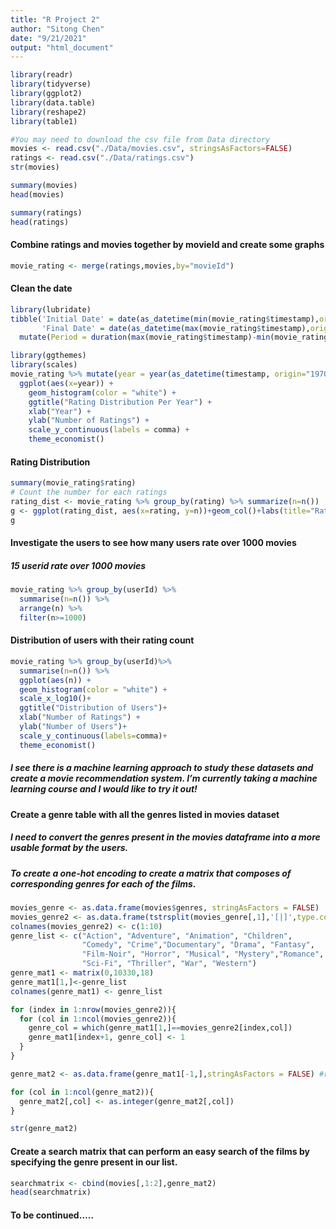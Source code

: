 ```yaml
---
title: "R Project 2"
author: "Sitong Chen"
date: "9/21/2021"
output: "html_document"
---
```


```r
library(readr)
library(tidyverse)
library(ggplot2)
library(data.table)
library(reshape2)
library(table1)
```

```r
#You may need to download the csv file from Data directory
movies <- read.csv("./Data/movies.csv", stringsAsFactors=FALSE) 
ratings <- read.csv("./Data/ratings.csv")
str(movies)
```

```r
summary(movies)
head(movies)
```

```r
summary(ratings)
head(ratings)
```
#### Combine ratings and movies together by movieId and create some graphs
```r
movie_rating <- merge(ratings,movies,by="movieId")
```

#### Clean the date
```r
library(lubridate)
tibble('Initial Date' = date(as_datetime(min(movie_rating$timestamp),origin="1970-01-01")),
       'Final Date' = date(as_datetime(max(movie_rating$timestamp),origin="1970-01-01"))) %>%
  mutate(Period = duration(max(movie_rating$timestamp)-min(movie_rating$timestamp)))
```

```r
library(ggthemes)
library(scales)
movie_rating %>% mutate(year = year(as_datetime(timestamp, origin="1970-01-01"))) %>%
  ggplot(aes(x=year)) +
    geom_histogram(color = "white") + 
    ggtitle("Rating Distribution Per Year") +
    xlab("Year") +
    ylab("Number of Ratings") +
    scale_y_continuous(labels = comma) + 
    theme_economist()
```

#### Rating Distribution
```r
summary(movie_rating$rating)
# Count the number for each ratings
rating_dist <- movie_rating %>% group_by(rating) %>% summarize(n=n())
g <- ggplot(rating_dist, aes(x=rating, y=n))+geom_col()+labs(title="Ratings Distribution", y="Count",x="Ratings")
g
```

#### Investigate the users to see how many users rate over 1000 movies
##### 15 userid rate over 1000 movies
```r
movie_rating %>% group_by(userId) %>%
  summarise(n=n()) %>% 
  arrange(n) %>%
  filter(n>=1000)
```

#### Distribution of users with their rating count
```r
movie_rating %>% group_by(userId)%>%
  summarise(n=n()) %>%
  ggplot(aes(n)) + 
  geom_histogram(color = "white") + 
  scale_x_log10()+
  ggtitle("Distribution of Users")+
  xlab("Number of Ratings") +
  ylab("Number of Users")+
  scale_y_continuous(labels=comma)+
  theme_economist()


```



##### I see there is a machine learning approach to study these datasets and create a movie recommendation system. I'm currently taking a machine learning course and I would like to try it out!
#### Create a genre table with all the genres listed in movies dataset
##### I need to convert the genres present in the movies dataframe into a more usable format by the users.
##### To create a one-hot encoding to create a matrix that composes of corresponding genres for each of the films. 
```r
movies_genre <- as.data.frame(movies$genres, stringAsFactors = FALSE)
movies_genre2 <- as.data.frame(tstrsplit(movies_genre[,1],'[|]',type.convert = TRUE),stringAsFactors = FALSE)
colnames(movies_genre2) <- c(1:10)
genre_list <- c("Action", "Adventure", "Animation", "Children", 
                "Comedy", "Crime","Documentary", "Drama", "Fantasy",
                "Film-Noir", "Horror", "Musical", "Mystery","Romance",
                "Sci-Fi", "Thriller", "War", "Western")
genre_mat1 <- matrix(0,10330,18)
genre_mat1[1,]<-genre_list
colnames(genre_mat1) <- genre_list

for (index in 1:nrow(movies_genre2)){
  for (col in 1:ncol(movies_genre2)){
    genre_col = which(genre_mat1[1,]==movies_genre2[index,col])
    genre_mat1[index+1, genre_col] <- 1
  }
}

genre_mat2 <- as.data.frame(genre_mat1[-1,],stringAsFactors = FALSE) #remove the first row of genre list

for (col in 1:ncol(genre_mat2)){
  genre_mat2[,col] <- as.integer(genre_mat2[,col])
}

str(genre_mat2)
```


#### Create a search matrix that can perform an easy search of the films by specifying the genre present in our list. 
```r
searchmatrix <- cbind(movies[,1:2],genre_mat2)
head(searchmatrix)
```


#### To be continued.....
